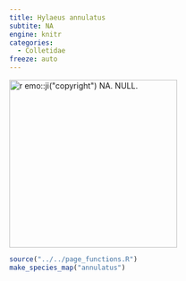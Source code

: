 ```yaml
---
title: Hylaeus annulatus
subtite: NA
engine: knitr
categories:
  - Colletidae
freeze: auto
---
```

[![`r emo::ji("copyright")` NA. NULL.](/files/no_bee.png){height=300}](NA)

```r
source("../../page_functions.R")
make_species_map("annulatus")
```
